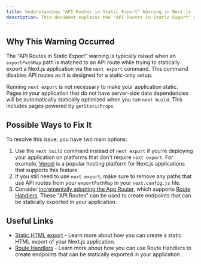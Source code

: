 ```yaml
---
title: Understanding "API Routes in Static Export" Warning in Next.js
description: This document explains the "API Routes in Static Export" warning in Next.js and offers steps to resolve it.
---
```


## Why This Warning Occurred

The "API Routes in Static Export" warning is typically raised when an `exportPathMap` path is matched to an API route while trying to statically export a Next.js application via the `next export` command. This command disables API routes as it is designed for a static-only setup.

Running `next export` is not necessary to make your application static. Pages in your application that do not have server-side data dependencies will be automatically statically optimized when you run `next build`. This includes pages powered by `getStaticProps`.

## Possible Ways to Fix It

To resolve this issue, you have two main options:

1. Use the `next build` command instead of `next export` if you're deploying your application on platforms that don't require `next export`. For example, [Vercel](https://vercel.com) is a popular hosting platform for Next.js applications that supports this feature.
2. If you still need to use `next export`, make sure to remove any paths that use API routes from your `exportPathMap` in your `next.config.js` file.
3. Consider [incrementally adopting the App Router](/docs/app/building-your-application/upgrading/app-router-migration), which supports [Route Handlers](/docs/app/api-reference/file-conventions/route). These "API Routes" can be used to create endpoints that can be statically exported in your application.

## Useful Links

- [Static HTML export](/docs/pages/building-your-application/deploying/static-exports) - Learn more about how you can create a static HTML export of your Next.js application.
- [Route Handlers](/docs/app/building-your-application/routing/route-handlers) - Learn more about how you can use Route Handlers to create endpoints that can be statically exported in your application.
